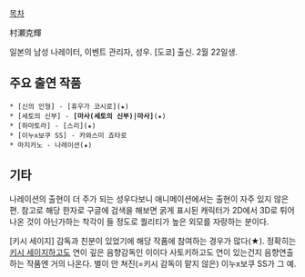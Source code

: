 [[목차]]

村瀬克輝

일본의 남성 나레이터, 이벤트 관리자, 성우. [도쿄] 출신. 2월 22일생. 

== 주요 출연 작품 ==
 * [신의 인형] - [휴우가 코시로](★)
 * [세토의 신부] - '''[마사(세토의 신부)|마사]'''(★)
 * [하마토라] - [스리](★)
 * [이누x보쿠 SS] - 카와스미 죠타로
 * 마지카노 - 나레이션(★)

== 기타 ==

나레이션의 출현이 더 주가 되는 성우다보니 애니메이션에서는 출현이 자주 있지 않은 편. 참고로 해당 한자로 구글에 검색을 해보면 굵게 표시된 캐릭터가 2D에서 3D로 튀어나온 것이 아닌가하는 착각이 들 정도로 퀄리티가 높은 외모를 자랑하는 분이다.

[키시 세이지] 감독과 친분이 있었기에 해당 작품에 참여하는 경우가 많다(★). 정확히는 [[키시 세이지]]하고도 연이 깊은 음향감독인 이이다 사토키하고도 연이 있는건지 음향연출하는 작품엔 거의 나온다. 별이 안 쳐진(=키시 감독이 맡지 않은) 이누x보쿠 SS가 그 예.
